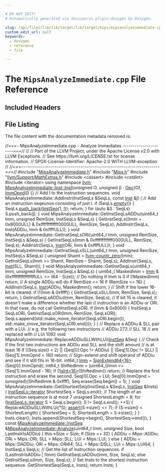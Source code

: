 ```yaml
---

# DO NOT EDIT!
# Automatically generated via docusaurus-plugin-doxygen by Doxygen.

slug: /api/files/lib/lib/target/lib/target/mips/mipsanalyzeimmediate-cpp
custom_edit_url: null
keywords:
  - doxygen
  - reference
  - file

---
```





# The `MipsAnalyzeImmediate.cpp` File Reference

<DoxygenPage pluginConfig={pluginConfig}>



## Included Headers

<IncludesList>
<IncludesListItem
  filePath="MipsAnalyzeImmediate.h"
  permalink="/docs/api/files/lib/lib/target/lib/target/mips/mipsanalyzeimmediate-h"
  isLocal="true" />
<IncludesListItem
  filePath="Mips.h"
  permalink="/docs/api/files/lib/lib/target/lib/target/mips/mips-h"
  isLocal="true" />
<IncludesListItem
  filePath="llvm/Support/MathExtras.h"
  permalink="/docs/api/files/include/include/llvm/include/llvm/support/mathextras-h"
  isLocal="true" />
<IncludesListItem
  filePath="cassert"
  permalink=""
  isLocal="false" />
<IncludesListItem
  filePath="cstdint"
  permalink=""
  isLocal="false" />
<IncludesListItem
  filePath="iterator"
  permalink=""
  isLocal="false" />
</IncludesList>


## File Listing

The file content with the documentation metadata removed is:

<ProgramListing>

<Link id="l00001" /><CodeLine lineNumber="1"><Highlight kind="comment">//===- MipsAnalyzeImmediate.cpp - Analyze Immediates ----------------------===//</Highlight><Highlight kind="normal"></Highlight></CodeLine>
<Link id="l00002" /><CodeLine lineNumber="2"><Highlight kind="normal"></Highlight><Highlight kind="comment">//</Highlight><Highlight kind="normal"></Highlight></CodeLine>
<Link id="l00003" /><CodeLine lineNumber="3"><Highlight kind="normal"></Highlight><Highlight kind="comment">// Part of the LLVM Project, under the Apache License v2.0 with LLVM Exceptions.</Highlight><Highlight kind="normal"></Highlight></CodeLine>
<Link id="l00004" /><CodeLine lineNumber="4"><Highlight kind="normal"></Highlight><Highlight kind="comment">// See https://llvm.org/LICENSE.txt for license information.</Highlight><Highlight kind="normal"></Highlight></CodeLine>
<Link id="l00005" /><CodeLine lineNumber="5"><Highlight kind="normal"></Highlight><Highlight kind="comment">// SPDX-License-Identifier: Apache-2.0 WITH LLVM-exception</Highlight><Highlight kind="normal"></Highlight></CodeLine>
<Link id="l00006" /><CodeLine lineNumber="6"><Highlight kind="normal"></Highlight><Highlight kind="comment">//</Highlight><Highlight kind="normal"></Highlight></CodeLine>
<Link id="l00007" /><CodeLine lineNumber="7"><Highlight kind="normal"></Highlight><Highlight kind="comment">//===----------------------------------------------------------------------===//</Highlight><Highlight kind="normal"></Highlight></CodeLine>
<Link id="l00008" /><CodeLine lineNumber="8"><Highlight kind="normal"></Highlight></CodeLine>
<Link id="l00009" /><CodeLine lineNumber="9"><Highlight kind="normal"></Highlight><Highlight kind="preprocessor">#include &quot;<a href="/docs/api/files/lib/lib/target/lib/target/mips/mipsanalyzeimmediate-h">MipsAnalyzeImmediate.h</a>&quot;</Highlight><Highlight kind="normal"></Highlight></CodeLine>
<Link id="l00010" /><CodeLine lineNumber="10"><Highlight kind="normal"></Highlight><Highlight kind="preprocessor">#include &quot;<a href="/docs/api/files/lib/lib/target/lib/target/mips/mips-h">Mips.h</a>&quot;</Highlight><Highlight kind="normal"></Highlight></CodeLine>
<Link id="l00011" /><CodeLine lineNumber="11"><Highlight kind="normal"></Highlight><Highlight kind="preprocessor">#include &quot;<a href="/docs/api/files/include/include/llvm/include/llvm/support/mathextras-h">llvm/Support/MathExtras.h</a>&quot;</Highlight><Highlight kind="normal"></Highlight></CodeLine>
<Link id="l00012" /><CodeLine lineNumber="12"><Highlight kind="normal"></Highlight><Highlight kind="preprocessor">#include &lt;cassert&gt;</Highlight><Highlight kind="normal"></Highlight></CodeLine>
<Link id="l00013" /><CodeLine lineNumber="13"><Highlight kind="normal"></Highlight><Highlight kind="preprocessor">#include &lt;cstdint&gt;</Highlight><Highlight kind="normal"></Highlight></CodeLine>
<Link id="l00014" /><CodeLine lineNumber="14"><Highlight kind="normal"></Highlight><Highlight kind="preprocessor">#include &lt;iterator&gt;</Highlight><Highlight kind="normal"></Highlight></CodeLine>
<Link id="l00015" /><CodeLine lineNumber="15"><Highlight kind="normal"></Highlight></CodeLine>
<Link id="l00016" /><CodeLine lineNumber="16"><Highlight kind="normal"></Highlight><Highlight kind="keyword">using namespace </Highlight><Highlight kind="normal"><a href="/docs/api/namespaces/llvm">llvm</a>;</Highlight></CodeLine>
<Link id="l00017" /><CodeLine lineNumber="17"><Highlight kind="normal"></Highlight></CodeLine>
<Link id="l00018" /><CodeLine lineNumber="18" lineLink="/docs/api/structs/llvm/mipsanalyzeimmediate/inst/#a2dd8d2b68314f839a3862ef53de62dbd"><Highlight kind="normal"><a href="/docs/api/structs/llvm/mipsanalyzeimmediate/inst/#a2dd8d2b68314f839a3862ef53de62dbd">MipsAnalyzeImmediate::Inst::Inst</a>(</Highlight><Highlight kind="keywordtype">unsigned</Highlight><Highlight kind="normal"> O, </Highlight><Highlight kind="keywordtype">unsigned</Highlight><Highlight kind="normal"> <a href="/docs/api/files/lib/lib/support/md5-cpp/#ac0eafdc9ee161b71e7af98af736952fd">I</a>) : <a href="/docs/api/structs/llvm/mipsanalyzeimmediate/inst/#a93339ac521c080e71e1c43e2a41e2803">Opc</a>(O), <a href="/docs/api/structs/llvm/mipsanalyzeimmediate/inst/#ae4860f2c4582d6afe6edfedda453b62e">ImmOpnd</a>(<a href="/docs/api/files/lib/lib/support/md5-cpp/#ac0eafdc9ee161b71e7af98af736952fd">I</a>) &#123;&#125;</Highlight></CodeLine>
<Link id="l00019" /><CodeLine lineNumber="19"><Highlight kind="normal"></Highlight></CodeLine>
<Link id="l00020" /><CodeLine lineNumber="20"><Highlight kind="normal"></Highlight><Highlight kind="comment">// Add I to the instruction sequences.</Highlight><Highlight kind="normal"></Highlight></CodeLine>
<Link id="l00021" /><CodeLine lineNumber="21"><Highlight kind="normal"></Highlight><Highlight kind="keywordtype">void</Highlight><Highlight kind="normal"> MipsAnalyzeImmediate::AddInstr(InstSeqLs &amp;SeqLs, </Highlight><Highlight kind="keyword">const</Highlight><Highlight kind="normal"> <a href="/docs/api/structs/llvm/mipsanalyzeimmediate/inst">Inst</a> &amp;<a href="/docs/api/files/lib/lib/support/md5-cpp/#ac0eafdc9ee161b71e7af98af736952fd">I</a>) &#123;</Highlight></CodeLine>
<Link id="l00022" /><CodeLine lineNumber="22"><Highlight kind="normal">  </Highlight><Highlight kind="comment">// Add an instruction seqeunce consisting of just I.</Highlight><Highlight kind="normal"></Highlight></CodeLine>
<Link id="l00023" /><CodeLine lineNumber="23"><Highlight kind="normal">  </Highlight><Highlight kind="keywordflow">if</Highlight><Highlight kind="normal"> (SeqLs.<a href="/docs/api/classes/llvm/smallvectortemplatecommon/#ad9a3c7bc26b130377bbafc170b5f88a2">empty</a>()) &#123;</Highlight></CodeLine>
<Link id="l00024" /><CodeLine lineNumber="24"><Highlight kind="normal">    SeqLs.<a href="/docs/api/classes/llvm/smallvectortemplatebase/#af42bfbc067df27c19ee2fc859df58799">push&#95;back</a>(<a href="/docs/api/classes/llvm/mipsanalyzeimmediate/#a950c182688461d603b8950f9041b5385">InstSeq</a>(1, <a href="/docs/api/files/lib/lib/support/md5-cpp/#ac0eafdc9ee161b71e7af98af736952fd">I</a>));</Highlight></CodeLine>
<Link id="l00025" /><CodeLine lineNumber="25"><Highlight kind="normal">    </Highlight><Highlight kind="keywordflow">return</Highlight><Highlight kind="normal">;</Highlight></CodeLine>
<Link id="l00026" /><CodeLine lineNumber="26"><Highlight kind="normal">  &#125;</Highlight></CodeLine>
<Link id="l00027" /><CodeLine lineNumber="27"><Highlight kind="normal"></Highlight></CodeLine>
<Link id="l00028" /><CodeLine lineNumber="28"><Highlight kind="normal">  </Highlight><Highlight kind="keywordflow">for</Highlight><Highlight kind="normal"> (</Highlight><Highlight kind="keyword">auto</Highlight><Highlight kind="normal"> &amp;S : SeqLs)</Highlight></CodeLine>
<Link id="l00029" /><CodeLine lineNumber="29"><Highlight kind="normal">    S.push&#95;back(<a href="/docs/api/files/lib/lib/support/md5-cpp/#ac0eafdc9ee161b71e7af98af736952fd">I</a>);</Highlight></CodeLine>
<Link id="l00030" /><CodeLine lineNumber="30"><Highlight kind="normal">&#125;</Highlight></CodeLine>
<Link id="l00031" /><CodeLine lineNumber="31"><Highlight kind="normal"></Highlight></CodeLine>
<Link id="l00032" /><CodeLine lineNumber="32"><Highlight kind="normal"></Highlight><Highlight kind="keywordtype">void</Highlight><Highlight kind="normal"> MipsAnalyzeImmediate::GetInstSeqLsADDiu(uint64&#95;t Imm, </Highlight><Highlight kind="keywordtype">unsigned</Highlight><Highlight kind="normal"> RemSize,</Highlight></CodeLine>
<Link id="l00033" /><CodeLine lineNumber="33"><Highlight kind="normal">                                             InstSeqLs &amp;SeqLs) &#123;</Highlight></CodeLine>
<Link id="l00034" /><CodeLine lineNumber="34"><Highlight kind="normal">  GetInstSeqLs((Imm + 0x8000ULL) &amp; 0xffffffffffff0000ULL, RemSize, SeqLs);</Highlight></CodeLine>
<Link id="l00035" /><CodeLine lineNumber="35"><Highlight kind="normal">  AddInstr(SeqLs, Inst(ADDiu, Imm &amp; 0xffffULL));</Highlight></CodeLine>
<Link id="l00036" /><CodeLine lineNumber="36"><Highlight kind="normal">&#125;</Highlight></CodeLine>
<Link id="l00037" /><CodeLine lineNumber="37"><Highlight kind="normal"></Highlight></CodeLine>
<Link id="l00038" /><CodeLine lineNumber="38"><Highlight kind="normal"></Highlight><Highlight kind="keywordtype">void</Highlight><Highlight kind="normal"> MipsAnalyzeImmediate::GetInstSeqLsORi(uint64&#95;t Imm, </Highlight><Highlight kind="keywordtype">unsigned</Highlight><Highlight kind="normal"> RemSize,</Highlight></CodeLine>
<Link id="l00039" /><CodeLine lineNumber="39"><Highlight kind="normal">                                           InstSeqLs &amp;SeqLs) &#123;</Highlight></CodeLine>
<Link id="l00040" /><CodeLine lineNumber="40"><Highlight kind="normal">  GetInstSeqLs(Imm &amp; 0xffffffffffff0000ULL, RemSize, SeqLs);</Highlight></CodeLine>
<Link id="l00041" /><CodeLine lineNumber="41"><Highlight kind="normal">  AddInstr(SeqLs, <a href="/docs/api/structs/llvm/mipsanalyzeimmediate/inst">Inst</a>(ORi, Imm &amp; 0xffffULL));</Highlight></CodeLine>
<Link id="l00042" /><CodeLine lineNumber="42"><Highlight kind="normal">&#125;</Highlight></CodeLine>
<Link id="l00043" /><CodeLine lineNumber="43"><Highlight kind="normal"></Highlight></CodeLine>
<Link id="l00044" /><CodeLine lineNumber="44"><Highlight kind="normal"></Highlight><Highlight kind="keywordtype">void</Highlight><Highlight kind="normal"> MipsAnalyzeImmediate::GetInstSeqLsSLL(uint64&#95;t Imm, </Highlight><Highlight kind="keywordtype">unsigned</Highlight><Highlight kind="normal"> RemSize,</Highlight></CodeLine>
<Link id="l00045" /><CodeLine lineNumber="45"><Highlight kind="normal">                                           InstSeqLs &amp;SeqLs) &#123;</Highlight></CodeLine>
<Link id="l00046" /><CodeLine lineNumber="46"><Highlight kind="normal">  </Highlight><Highlight kind="keywordtype">unsigned</Highlight><Highlight kind="normal"> Shamt = <a href="/docs/api/namespaces/llvm/#a57d2f9ee99e9e68cff564d0d579c8163">llvm::countr&#95;zero</a>(Imm);</Highlight></CodeLine>
<Link id="l00047" /><CodeLine lineNumber="47"><Highlight kind="normal">  GetInstSeqLs(Imm &gt;&gt; Shamt, RemSize - Shamt, SeqLs);</Highlight></CodeLine>
<Link id="l00048" /><CodeLine lineNumber="48"><Highlight kind="normal">  AddInstr(SeqLs, <a href="/docs/api/structs/llvm/mipsanalyzeimmediate/inst">Inst</a>(SLL, Shamt));</Highlight></CodeLine>
<Link id="l00049" /><CodeLine lineNumber="49"><Highlight kind="normal">&#125;</Highlight></CodeLine>
<Link id="l00050" /><CodeLine lineNumber="50"><Highlight kind="normal"></Highlight></CodeLine>
<Link id="l00051" /><CodeLine lineNumber="51"><Highlight kind="normal"></Highlight><Highlight kind="keywordtype">void</Highlight><Highlight kind="normal"> MipsAnalyzeImmediate::GetInstSeqLs(uint64&#95;t Imm, </Highlight><Highlight kind="keywordtype">unsigned</Highlight><Highlight kind="normal"> RemSize,</Highlight></CodeLine>
<Link id="l00052" /><CodeLine lineNumber="52"><Highlight kind="normal">                                        InstSeqLs &amp;SeqLs) &#123;</Highlight></CodeLine>
<Link id="l00053" /><CodeLine lineNumber="53"><Highlight kind="normal">  uint64&#95;t MaskedImm = <a href="/docs/api/namespaces/llvm/amdgpu/#a4554b8c1e903115f6d7c75b0cc8900dcae71a5bce3c21304da97e1e5d3dab0ed3">Imm</a> &amp; (0xffffffffffffffffULL &gt;&gt; (64 - Size));</Highlight></CodeLine>
<Link id="l00054" /><CodeLine lineNumber="54"><Highlight kind="normal"></Highlight></CodeLine>
<Link id="l00055" /><CodeLine lineNumber="55"><Highlight kind="normal">  </Highlight><Highlight kind="comment">// Do nothing if Imm is 0</Highlight><Highlight kind="normal"></Highlight></CodeLine>
<Link id="l00056" /><CodeLine lineNumber="56"><Highlight kind="normal">  </Highlight><Highlight kind="keywordflow">if</Highlight><Highlight kind="normal"> (!MaskedImm)</Highlight></CodeLine>
<Link id="l00057" /><CodeLine lineNumber="57"><Highlight kind="normal">    </Highlight><Highlight kind="keywordflow">return</Highlight><Highlight kind="normal">;</Highlight></CodeLine>
<Link id="l00058" /><CodeLine lineNumber="58"><Highlight kind="normal"></Highlight></CodeLine>
<Link id="l00059" /><CodeLine lineNumber="59"><Highlight kind="normal">  </Highlight><Highlight kind="comment">// A single ADDiu will do if RemSize &lt;= 16</Highlight><Highlight kind="normal"></Highlight></CodeLine>
<Link id="l00060" /><CodeLine lineNumber="60"><Highlight kind="normal">  </Highlight><Highlight kind="keywordflow">if</Highlight><Highlight kind="normal"> (RemSize &lt;= 16) &#123;</Highlight></CodeLine>
<Link id="l00061" /><CodeLine lineNumber="61"><Highlight kind="normal">    AddInstr(SeqLs, <a href="/docs/api/structs/llvm/mipsanalyzeimmediate/inst">Inst</a>(ADDiu, MaskedImm));</Highlight></CodeLine>
<Link id="l00062" /><CodeLine lineNumber="62"><Highlight kind="normal">    </Highlight><Highlight kind="keywordflow">return</Highlight><Highlight kind="normal">;</Highlight></CodeLine>
<Link id="l00063" /><CodeLine lineNumber="63"><Highlight kind="normal">  &#125;</Highlight></CodeLine>
<Link id="l00064" /><CodeLine lineNumber="64"><Highlight kind="normal"></Highlight></CodeLine>
<Link id="l00065" /><CodeLine lineNumber="65"><Highlight kind="normal">  </Highlight><Highlight kind="comment">// Shift if the lower 16-bit is cleared.</Highlight><Highlight kind="normal"></Highlight></CodeLine>
<Link id="l00066" /><CodeLine lineNumber="66"><Highlight kind="normal">  </Highlight><Highlight kind="keywordflow">if</Highlight><Highlight kind="normal"> (!(Imm &amp; 0xffff)) &#123;</Highlight></CodeLine>
<Link id="l00067" /><CodeLine lineNumber="67"><Highlight kind="normal">    GetInstSeqLsSLL(Imm, RemSize, SeqLs);</Highlight></CodeLine>
<Link id="l00068" /><CodeLine lineNumber="68"><Highlight kind="normal">    </Highlight><Highlight kind="keywordflow">return</Highlight><Highlight kind="normal">;</Highlight></CodeLine>
<Link id="l00069" /><CodeLine lineNumber="69"><Highlight kind="normal">  &#125;</Highlight></CodeLine>
<Link id="l00070" /><CodeLine lineNumber="70"><Highlight kind="normal"></Highlight></CodeLine>
<Link id="l00071" /><CodeLine lineNumber="71"><Highlight kind="normal">  GetInstSeqLsADDiu(Imm, RemSize, SeqLs);</Highlight></CodeLine>
<Link id="l00072" /><CodeLine lineNumber="72"><Highlight kind="normal"></Highlight></CodeLine>
<Link id="l00073" /><CodeLine lineNumber="73"><Highlight kind="normal">  </Highlight><Highlight kind="comment">// If bit 15 is cleared, it doesn&#39;t make a difference whether the last</Highlight><Highlight kind="normal"></Highlight></CodeLine>
<Link id="l00074" /><CodeLine lineNumber="74"><Highlight kind="normal">  </Highlight><Highlight kind="comment">// instruction is an ADDiu or ORi. In that case, do not call GetInstSeqLsORi.</Highlight><Highlight kind="normal"></Highlight></CodeLine>
<Link id="l00075" /><CodeLine lineNumber="75"><Highlight kind="normal">  </Highlight><Highlight kind="keywordflow">if</Highlight><Highlight kind="normal"> (Imm &amp; 0x8000) &#123;</Highlight></CodeLine>
<Link id="l00076" /><CodeLine lineNumber="76"><Highlight kind="normal">    InstSeqLs SeqLsORi;</Highlight></CodeLine>
<Link id="l00077" /><CodeLine lineNumber="77"><Highlight kind="normal">    GetInstSeqLsORi(Imm, RemSize, SeqLsORi);</Highlight></CodeLine>
<Link id="l00078" /><CodeLine lineNumber="78"><Highlight kind="normal">    SeqLs.append(std::make&#95;move&#95;iterator(SeqLsORi.begin()),</Highlight></CodeLine>
<Link id="l00079" /><CodeLine lineNumber="79"><Highlight kind="normal">                 std::make&#95;move&#95;iterator(SeqLsORi.end()));</Highlight></CodeLine>
<Link id="l00080" /><CodeLine lineNumber="80"><Highlight kind="normal">  &#125;</Highlight></CodeLine>
<Link id="l00081" /><CodeLine lineNumber="81"><Highlight kind="normal">&#125;</Highlight></CodeLine>
<Link id="l00082" /><CodeLine lineNumber="82"><Highlight kind="normal"></Highlight></CodeLine>
<Link id="l00083" /><CodeLine lineNumber="83"><Highlight kind="normal"></Highlight><Highlight kind="comment">// Replace a ADDiu &amp; SLL pair with a LUi.</Highlight><Highlight kind="normal"></Highlight></CodeLine>
<Link id="l00084" /><CodeLine lineNumber="84"><Highlight kind="normal"></Highlight><Highlight kind="comment">// e.g. the following two instructions</Highlight><Highlight kind="normal"></Highlight></CodeLine>
<Link id="l00085" /><CodeLine lineNumber="85"><Highlight kind="normal"></Highlight><Highlight kind="comment">//  ADDiu 273</Highlight><Highlight kind="normal"></Highlight></CodeLine>
<Link id="l00086" /><CodeLine lineNumber="86"><Highlight kind="normal"></Highlight><Highlight kind="comment">//  SLL 18</Highlight><Highlight kind="normal"></Highlight></CodeLine>
<Link id="l00087" /><CodeLine lineNumber="87"><Highlight kind="normal"></Highlight><Highlight kind="comment">// are replaced with</Highlight><Highlight kind="normal"></Highlight></CodeLine>
<Link id="l00088" /><CodeLine lineNumber="88"><Highlight kind="normal"></Highlight><Highlight kind="comment">//  LUi 1092</Highlight><Highlight kind="normal"></Highlight></CodeLine>
<Link id="l00089" /><CodeLine lineNumber="89"><Highlight kind="normal"></Highlight><Highlight kind="keywordtype">void</Highlight><Highlight kind="normal"> MipsAnalyzeImmediate::ReplaceADDiuSLLWithLUi(<a href="/docs/api/classes/llvm/mipsanalyzeimmediate/#a950c182688461d603b8950f9041b5385">InstSeq</a> &amp;Seq) &#123;</Highlight></CodeLine>
<Link id="l00090" /><CodeLine lineNumber="90"><Highlight kind="normal">  </Highlight><Highlight kind="comment">// Check if the first two instructions are ADDiu and SLL and the shift amount</Highlight><Highlight kind="normal"></Highlight></CodeLine>
<Link id="l00091" /><CodeLine lineNumber="91"><Highlight kind="normal">  </Highlight><Highlight kind="comment">// is at least 16</Highlight><Highlight kind="normal"></Highlight></CodeLine>
<Link id="l00092" /><CodeLine lineNumber="92"><Highlight kind="normal">  </Highlight><Highlight kind="keywordflow">if</Highlight><Highlight kind="normal"> ((Seq.size() &lt; 2) || (Seq&#91;0&#93;.Opc != ADDiu) ||</Highlight></CodeLine>
<Link id="l00093" /><CodeLine lineNumber="93"><Highlight kind="normal">      (Seq&#91;1&#93;.Opc != SLL) || (Seq&#91;1&#93;.ImmOpnd &lt; 16))</Highlight></CodeLine>
<Link id="l00094" /><CodeLine lineNumber="94"><Highlight kind="normal">    </Highlight><Highlight kind="keywordflow">return</Highlight><Highlight kind="normal">;</Highlight></CodeLine>
<Link id="l00095" /><CodeLine lineNumber="95"><Highlight kind="normal"></Highlight></CodeLine>
<Link id="l00096" /><CodeLine lineNumber="96"><Highlight kind="normal">  </Highlight><Highlight kind="comment">// Sign-extend and shift operand of ADDiu and see if it still fits in 16-bit.</Highlight><Highlight kind="normal"></Highlight></CodeLine>
<Link id="l00097" /><CodeLine lineNumber="97"><Highlight kind="normal">  int64&#95;t <a href="/docs/api/namespaces/llvm/amdgpu/#a4554b8c1e903115f6d7c75b0cc8900dcae71a5bce3c21304da97e1e5d3dab0ed3">Imm</a> = <a href="/docs/api/namespaces/llvm/#ad12a58d7f81a304e0c568ad2210bc4fe">SignExtend64&lt;16&gt;</a>(Seq&#91;0&#93;.ImmOpnd);</Highlight></CodeLine>
<Link id="l00098" /><CodeLine lineNumber="98"><Highlight kind="normal">  int64&#95;t ShiftedImm = (uint64&#95;t)Imm &lt;&lt; (Seq&#91;1&#93;.ImmOpnd - 16);</Highlight></CodeLine>
<Link id="l00099" /><CodeLine lineNumber="99"><Highlight kind="normal"></Highlight></CodeLine>
<Link id="l00100" /><CodeLine lineNumber="100"><Highlight kind="normal">  </Highlight><Highlight kind="keywordflow">if</Highlight><Highlight kind="normal"> (!<a href="/docs/api/namespaces/llvm/#a1a1e51a5952c3afa00875df90e7ae6f8">isInt&lt;16&gt;</a>(ShiftedImm))</Highlight></CodeLine>
<Link id="l00101" /><CodeLine lineNumber="101"><Highlight kind="normal">    </Highlight><Highlight kind="keywordflow">return</Highlight><Highlight kind="normal">;</Highlight></CodeLine>
<Link id="l00102" /><CodeLine lineNumber="102"><Highlight kind="normal"></Highlight></CodeLine>
<Link id="l00103" /><CodeLine lineNumber="103"><Highlight kind="normal">  </Highlight><Highlight kind="comment">// Replace the first instruction and erase the second.</Highlight><Highlight kind="normal"></Highlight></CodeLine>
<Link id="l00104" /><CodeLine lineNumber="104"><Highlight kind="normal">  Seq&#91;0&#93;.Opc = LUi;</Highlight></CodeLine>
<Link id="l00105" /><CodeLine lineNumber="105"><Highlight kind="normal">  Seq&#91;0&#93;.ImmOpnd = (unsigned)(ShiftedImm &amp; 0xffff);</Highlight></CodeLine>
<Link id="l00106" /><CodeLine lineNumber="106"><Highlight kind="normal">  Seq.erase(Seq.begin() + 1);</Highlight></CodeLine>
<Link id="l00107" /><CodeLine lineNumber="107"><Highlight kind="normal">&#125;</Highlight></CodeLine>
<Link id="l00108" /><CodeLine lineNumber="108"><Highlight kind="normal"></Highlight></CodeLine>
<Link id="l00109" /><CodeLine lineNumber="109"><Highlight kind="normal"></Highlight><Highlight kind="keywordtype">void</Highlight><Highlight kind="normal"> MipsAnalyzeImmediate::GetShortestSeq(InstSeqLs &amp;SeqLs, <a href="/docs/api/classes/llvm/mipsanalyzeimmediate/#a950c182688461d603b8950f9041b5385">InstSeq</a> &amp;Insts) &#123;</Highlight></CodeLine>
<Link id="l00110" /><CodeLine lineNumber="110"><Highlight kind="normal">  <a href="/docs/api/classes/llvm/smallvectortemplatecommon/#a9eae7ba1448d9866beca95a042de2e11">InstSeqLs::iterator</a> ShortestSeq = SeqLs.end();</Highlight></CodeLine>
<Link id="l00111" /><CodeLine lineNumber="111"><Highlight kind="normal">  </Highlight><Highlight kind="comment">// The length of an instruction sequence is at most 7</Highlight><Highlight kind="normal"></Highlight></CodeLine>
<Link id="l00112" /><CodeLine lineNumber="112"><Highlight kind="normal">  </Highlight><Highlight kind="keywordtype">unsigned</Highlight><Highlight kind="normal"> ShortestLength = 8;</Highlight></CodeLine>
<Link id="l00113" /><CodeLine lineNumber="113"><Highlight kind="normal"></Highlight></CodeLine>
<Link id="l00114" /><CodeLine lineNumber="114"><Highlight kind="normal">  </Highlight><Highlight kind="keywordflow">for</Highlight><Highlight kind="normal"> (<a href="/docs/api/classes/llvm/smallvectortemplatecommon/#a9eae7ba1448d9866beca95a042de2e11">InstSeqLs::iterator</a> S = SeqLs.begin(); S != SeqLs.end(); ++S) &#123;</Highlight></CodeLine>
<Link id="l00115" /><CodeLine lineNumber="115"><Highlight kind="normal">    ReplaceADDiuSLLWithLUi(&#42;S);</Highlight></CodeLine>
<Link id="l00116" /><CodeLine lineNumber="116"><Highlight kind="normal">    <a href="/docs/api/files/lib/lib/target/lib/target/amdgpu/silowercontrolflow-cpp/#a4868c5d81c5ccc98c47aeab6244346a0">assert</a>(S-&gt;size() &lt;= 7);</Highlight></CodeLine>
<Link id="l00117" /><CodeLine lineNumber="117"><Highlight kind="normal"></Highlight></CodeLine>
<Link id="l00118" /><CodeLine lineNumber="118"><Highlight kind="normal">    </Highlight><Highlight kind="keywordflow">if</Highlight><Highlight kind="normal"> (S-&gt;size() &lt; ShortestLength) &#123;</Highlight></CodeLine>
<Link id="l00119" /><CodeLine lineNumber="119"><Highlight kind="normal">      ShortestSeq = S;</Highlight></CodeLine>
<Link id="l00120" /><CodeLine lineNumber="120"><Highlight kind="normal">      ShortestLength = S-&gt;size();</Highlight></CodeLine>
<Link id="l00121" /><CodeLine lineNumber="121"><Highlight kind="normal">    &#125;</Highlight></CodeLine>
<Link id="l00122" /><CodeLine lineNumber="122"><Highlight kind="normal">  &#125;</Highlight></CodeLine>
<Link id="l00123" /><CodeLine lineNumber="123"><Highlight kind="normal"></Highlight></CodeLine>
<Link id="l00124" /><CodeLine lineNumber="124"><Highlight kind="normal">  Insts.clear();</Highlight></CodeLine>
<Link id="l00125" /><CodeLine lineNumber="125"><Highlight kind="normal">  Insts.append(ShortestSeq-&gt;begin(), ShortestSeq-&gt;end());</Highlight></CodeLine>
<Link id="l00126" /><CodeLine lineNumber="126"><Highlight kind="normal">&#125;</Highlight></CodeLine>
<Link id="l00127" /><CodeLine lineNumber="127"><Highlight kind="normal"></Highlight></CodeLine>
<Link id="l00128" /><CodeLine lineNumber="128"><Highlight kind="normal"></Highlight><Highlight kind="keyword">const</Highlight><Highlight kind="normal"> <a href="/docs/api/classes/llvm/mipsanalyzeimmediate/#a950c182688461d603b8950f9041b5385">MipsAnalyzeImmediate::InstSeq</a></Highlight></CodeLine>
<Link id="l00129" /><CodeLine lineNumber="129" lineLink="/docs/api/classes/llvm/mipsanalyzeimmediate/#a80ac42236b215222ea27330943ff3f99"><Highlight kind="normal">&amp;<a href="/docs/api/classes/llvm/mipsanalyzeimmediate/#a80ac42236b215222ea27330943ff3f99">MipsAnalyzeImmediate::Analyze</a>(uint64&#95;t Imm, </Highlight><Highlight kind="keywordtype">unsigned</Highlight><Highlight kind="normal"> Size,</Highlight></CodeLine>
<Link id="l00130" /><CodeLine lineNumber="130"><Highlight kind="normal">                               </Highlight><Highlight kind="keywordtype">bool</Highlight><Highlight kind="normal"> LastInstrIsADDiu) &#123;</Highlight></CodeLine>
<Link id="l00131" /><CodeLine lineNumber="131"><Highlight kind="normal">  this-&gt;Size = Size;</Highlight></CodeLine>
<Link id="l00132" /><CodeLine lineNumber="132"><Highlight kind="normal"></Highlight></CodeLine>
<Link id="l00133" /><CodeLine lineNumber="133"><Highlight kind="normal">  </Highlight><Highlight kind="keywordflow">if</Highlight><Highlight kind="normal"> (Size == 32) &#123;</Highlight></CodeLine>
<Link id="l00134" /><CodeLine lineNumber="134"><Highlight kind="normal">    ADDiu = Mips::ADDiu;</Highlight></CodeLine>
<Link id="l00135" /><CodeLine lineNumber="135"><Highlight kind="normal">    ORi = Mips::ORi;</Highlight></CodeLine>
<Link id="l00136" /><CodeLine lineNumber="136"><Highlight kind="normal">    SLL = Mips::SLL;</Highlight></CodeLine>
<Link id="l00137" /><CodeLine lineNumber="137"><Highlight kind="normal">    LUi = Mips::LUi;</Highlight></CodeLine>
<Link id="l00138" /><CodeLine lineNumber="138"><Highlight kind="normal">  &#125; </Highlight><Highlight kind="keywordflow">else</Highlight><Highlight kind="normal"> &#123;</Highlight></CodeLine>
<Link id="l00139" /><CodeLine lineNumber="139"><Highlight kind="normal">    ADDiu = Mips::DADDiu;</Highlight></CodeLine>
<Link id="l00140" /><CodeLine lineNumber="140"><Highlight kind="normal">    ORi = Mips::ORi64;</Highlight></CodeLine>
<Link id="l00141" /><CodeLine lineNumber="141"><Highlight kind="normal">    SLL = Mips::DSLL;</Highlight></CodeLine>
<Link id="l00142" /><CodeLine lineNumber="142"><Highlight kind="normal">    LUi = Mips::LUi64;</Highlight></CodeLine>
<Link id="l00143" /><CodeLine lineNumber="143"><Highlight kind="normal">  &#125;</Highlight></CodeLine>
<Link id="l00144" /><CodeLine lineNumber="144"><Highlight kind="normal"></Highlight></CodeLine>
<Link id="l00145" /><CodeLine lineNumber="145"><Highlight kind="normal">  InstSeqLs SeqLs;</Highlight></CodeLine>
<Link id="l00146" /><CodeLine lineNumber="146"><Highlight kind="normal"></Highlight></CodeLine>
<Link id="l00147" /><CodeLine lineNumber="147"><Highlight kind="normal">  </Highlight><Highlight kind="comment">// Get the list of instruction sequences.</Highlight><Highlight kind="normal"></Highlight></CodeLine>
<Link id="l00148" /><CodeLine lineNumber="148"><Highlight kind="normal">  </Highlight><Highlight kind="keywordflow">if</Highlight><Highlight kind="normal"> (LastInstrIsADDiu | !Imm)</Highlight></CodeLine>
<Link id="l00149" /><CodeLine lineNumber="149"><Highlight kind="normal">    GetInstSeqLsADDiu(Imm, Size, SeqLs);</Highlight></CodeLine>
<Link id="l00150" /><CodeLine lineNumber="150"><Highlight kind="normal">  </Highlight><Highlight kind="keywordflow">else</Highlight><Highlight kind="normal"></Highlight></CodeLine>
<Link id="l00151" /><CodeLine lineNumber="151"><Highlight kind="normal">    GetInstSeqLs(Imm, Size, SeqLs);</Highlight></CodeLine>
<Link id="l00152" /><CodeLine lineNumber="152"><Highlight kind="normal"></Highlight></CodeLine>
<Link id="l00153" /><CodeLine lineNumber="153"><Highlight kind="normal">  </Highlight><Highlight kind="comment">// Set Insts to the shortest instruction sequence.</Highlight><Highlight kind="normal"></Highlight></CodeLine>
<Link id="l00154" /><CodeLine lineNumber="154"><Highlight kind="normal">  GetShortestSeq(SeqLs, Insts);</Highlight></CodeLine>
<Link id="l00155" /><CodeLine lineNumber="155"><Highlight kind="normal"></Highlight></CodeLine>
<Link id="l00156" /><CodeLine lineNumber="156"><Highlight kind="normal">  </Highlight><Highlight kind="keywordflow">return</Highlight><Highlight kind="normal"> Insts;</Highlight></CodeLine>
<Link id="l00157" /><CodeLine lineNumber="157"><Highlight kind="normal">&#125;</Highlight></CodeLine>

</ProgramListing>


</DoxygenPage>
